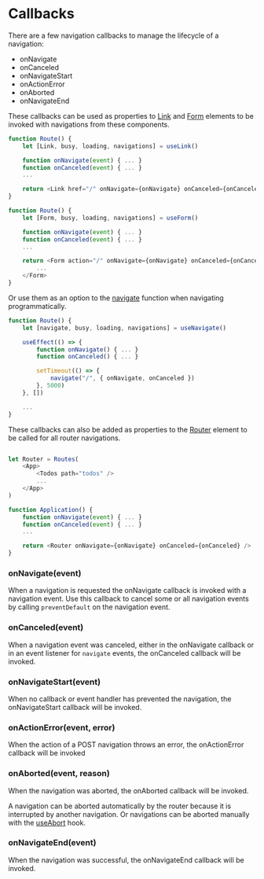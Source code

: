 # Callbacks

There are a few navigation callbacks to manage the lifecycle of a navigation:

- onNavigate
- onCanceled
- onNavigateStart
- onActionError
- onAborted
- onNavigateEnd

These callbacks can be used as properties to [Link](/components/link) and [Form](/components/form) elements to be invoked with navigations from these components.

```javascript
function Route() {
	let [Link, busy, loading, navigations] = useLink()

	function onNavigate(event) { ... }
	function onCanceled(event) { ... }
	...

	return <Link href="/" onNavigate={onNavigate} onCanceled={onCanceled}>Navigate</Link>
}
```

```javascript
function Route() {
	let [Form, busy, loading, navigations] = useForm()

	function onNavigate(event) { ... }
	function onCanceled(event) { ... }
	...

	return <Form action="/" onNavigate={onNavigate} onCanceled={onCanceled}>
		...
	</Form>
}
```

Or use them as an option to the [navigate](/hooks/use-navigate#navigate) function when navigating programmatically.

```javascript
function Route() {
	let [navigate, busy, loading, navigations] = useNavigate()

    useEffect(() => {
    	function onNavigate() { ... }
    	function onCanceled() { ... }

    	setTimeout(() => {
    		navigate("/", { onNavigate, onCanceled })
    	}, 5000)
    }, [])

	...
}

```

These callbacks can also be added as properties to the [Router](/components/router) element to be called for all router navigations.

```javascript

let Router = Routes(
	<App>
		<Todos path="todos" />
		...
	</App>
)

function Application() {
	function onNavigate(event) { ... }
	function onCanceled(event) { ... }
	...

	return <Router onNavigate={onNavigate} onCanceled={onCanceled} />
}

```

### onNavigate(event)

When a navigation is requested the onNavigate callback is invoked with a navigation event. Use this callback to cancel some or all navigation events by calling `preventDefault` on the navigation event.

### onCanceled(event)

When a navigation event was canceled, either in the onNavigate callback or in an event listener for `navigate` events, the onCanceled callback will be invoked.

### onNavigateStart(event)

When no callback or event handler has prevented the navigation, the onNavigateStart callback will be invoked.

### onActionError(event, error)

When the action of a POST navigation throws an error, the onActionError callback will be invoked

### onAborted(event, reason)

When the navigation was aborted, the onAborted callback will be invoked.

A navigation can be aborted automatically by the router because it is interrupted by another navigation. Or navigations can be aborted manually with the [useAbort](/hooks/use-abort) hook.

### onNavigateEnd(event)

When the navigation was successful, the onNavigateEnd callback will be invoked.
